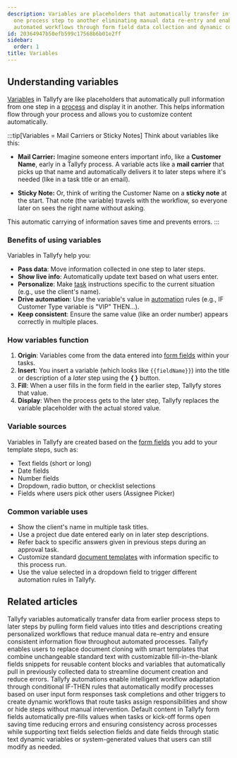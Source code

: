 ```yaml
---
description: Variables are placeholders that automatically transfer information from
  one process step to another eliminating manual data re-entry and enabling personalized
  automated workflows through form field data collection and dynamic content insertion.
id: 20364947b50efb599c17568b6b01e2ff
sidebar:
  order: 1
title: Variables
---
```


## Understanding variables

[Variables](/products/pro/documenting/templates/variables/) in Tallyfy are like placeholders that automatically pull information from one step in a [process](/products/pro/tracking-and-tasks/processes/) and display it in another. This helps information flow through your process and allows you to customize content automatically.

:::tip[Variables = Mail Carriers or Sticky Notes]
Think about variables like this:

- **Mail Carrier:** Imagine someone enters important info, like a **Customer Name**, early in a Tallyfy process. A variable acts like a **mail carrier** that picks up that name and automatically delivers it to later steps where it's needed (like in a task title or an email).

- **Sticky Note:** Or, think of writing the Customer Name on a **sticky note** at the start. That note (the variable) travels with the workflow, so everyone later on sees the right name without asking.

This automatic carrying of information saves time and prevents errors.
:::

### Benefits of using variables

Variables in Tallyfy help you:

- **Pass data**: Move information collected in one step to later steps.
- **Show live info**: Automatically update text based on what users enter.
- **Personalize**: Make [task](/products/pro/tracking-and-tasks/tasks/) instructions specific to the current situation (e.g., use the client's name).
- **Drive automation**: Use the variable's value in [automation](/products/pro/documenting/templates/automations/) rules (e.g., IF Customer Type variable is "VIP" THEN...).
- **Keep consistent**: Ensure the same value (like an order number) appears correctly in multiple places.

### How variables function

1. **Origin**: Variables come from the data entered into [form fields](/products/pro/tracking-and-tasks/tasks/what-are-form-fields-in-tallyfy/) within your tasks.
2. **Insert**: You insert a variable (which looks like `{{fieldName}}`) into the title or description of a *later* step using the **{ }** button.
3. **Fill**: When a user fills in the form field in the earlier step, Tallyfy stores that value.
4. **Display**: When the process gets to the later step, Tallyfy replaces the variable placeholder with the actual stored value.

### Variable sources

Variables in Tallyfy are created based on the [form fields](/products/pro/tracking-and-tasks/tasks/what-are-form-fields-in-tallyfy/) you add to your template steps, such as:

- Text fields (short or long)
- Date fields
- Number fields
- Dropdown, radio button, or checklist selections
- Fields where users pick other users (Assignee Picker)

### Common variable uses

- Show the client's name in multiple task titles.
- Use a project due date entered early on in later step descriptions.
- Refer back to specific answers given in previous steps during an approval task.
- Customize standard [document templates](/products/pro/documenting/documents/) with information specific to this process run.
- Use the value selected in a dropdown field to trigger different automation rules in Tallyfy.


<PageTree />


## Related articles
<CardGrid>
<LinkTitleCard header="<b>Variables > Insert variables</b>" href="/products/pro/documenting/templates/variables/how-can-i-use-insert-variables-in-tallyfy/" > Tallyfy variables automatically transfer data from earlier process steps to later steps by pulling form field values into titles and descriptions creating personalized workflows that reduce manual data re-entry and ensure consistent information flow throughout automated processes. </LinkTitleCard>
<LinkTitleCard header="<b>Features > Fill in the blanks</b>" href="/products/pro/tutorials/features/fill-in-the-blanks/" > Tallyfy enables users to replace document cloning with smart templates that combine unchangeable standard text with customizable fill-in-the-blank fields snippets for reusable content blocks and variables that automatically pull in previously collected data to streamline document creation and reduce errors. </LinkTitleCard>
<LinkTitleCard header="<b>Templates > Automations</b>" href="/products/pro/documenting/templates/automations/" > Tallyfy automations enable intelligent workflow adaptation through conditional IF-THEN rules that automatically modify processes based on user input form responses task completions and other triggers to create dynamic workflows that route tasks assign responsibilities and show or hide steps without manual intervention. </LinkTitleCard>
<LinkTitleCard header="<b>Tasks > Set default content for form fields</b>" href="/products/pro/tracking-and-tasks/tasks/how-to-set-default-content-for-form-fields/" > Default content in Tallyfy form fields automatically pre-fills values when tasks or kick-off forms open saving time reducing errors and ensuring consistency across processes while supporting text fields selection fields and date fields through static text dynamic variables or system-generated values that users can still modify as needed. </LinkTitleCard>
</CardGrid>